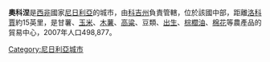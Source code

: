 {{Infobox settlement
|official_name          =奧科涅
|other_name             =
|native_name            = 
|nickname               =
|settlement_type        = 
|motto                  =
|image_skyline          =
|imagesize              =
|image_caption          =
|image_flag             =
|flag_size              =
|image_seal             =
|seal_size              =
|image_map              =
|mapsize                =
|map_caption            =
|pushpin_map            =Nigeria
|pushpin_label_position =
|pushpin_mapsize=
|pushpin_map_caption    =
|coordinates_region     =NG
|subdivision_type       = 國家
|subdivision_name       ={{flag|Nigeria}}
|subdivision_type1      = 州
|subdivision_name1      =[[科吉州|科吉州]]
|subdivision_type2      =
|subdivision_name2      =
|subdivision_type3      =
|subdivision_name3      =
|government_footnotes   =
|government_type        =
|leader_title           =
|leader_name            =
|established_title      = 
|established_date       =
|area_magnitude         =
|unit_pref                =Metric
|area_footnotes           =
|area_total_km2           =328
|area_land_km2            =
|population_as_of               =2006
|population_footnotes           =
|population_note                =
|population_total               =320,260
|population_density_km2         =
|timezone               =[[西非時間|西非時間]]
|utc_offset             = +1
|timezone_DST           =
|utc_offset_DST         =
|latd=7|latm=33|lats=|latNS=N
|longd=6|longm=14|longs=|longEW=E
|elevation_footnotes    = 
|elevation_m            =
|elevation_ft           =
|postal_code_type       = 
|postal_code            = 
|area_code             =
|iso_code              = 
|website                =
|footnotes              =
}}

'''奧科涅'''是[[西非|西非]]國家[[尼日利亞|尼日利亞]]的城市，由[[科吉州|科吉州]]負責管轄，位於該國中部，距離[[洛科賈|洛科賈]]約15英里，是甘薯、[[玉米|玉米]]、[[木薯|木薯]]、[[高粱|高粱]]、豆類、[[出生|出生]]、[[棕櫚油|棕櫚油]]、[[棉花|棉花]]等農產品的貿易中心，2007年人口498,877。

{{Coord|7|33|N|6|14|E|region:NG_type:city|display=title}}

[[Category:尼日利亞城市|Category:尼日利亞城市]]

{{Nigeria-stub}}